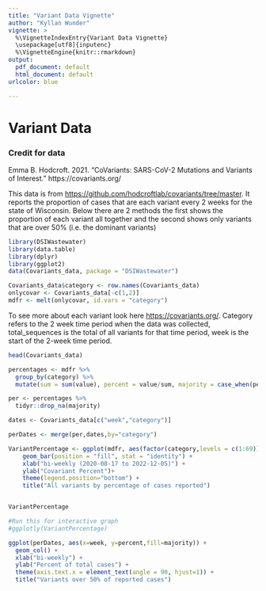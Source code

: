 ```yaml
---
title: "Variant Data Vignette"
author: "Kyllan Wunder"
vignette: >
  %\VignetteIndexEntry{Variant Data Vignette}
  \usepackage[utf8]{inputenc}
  %\VignetteEngine{knitr::rmarkdown}
output:
  pdf_document: default
  html_document: default
urlcolor: blue

---
```

# Variant Data

### Credit for data
Emma B. Hodcroft. 2021. "CoVariants: SARS-CoV-2 Mutations and Variants of Interest." https://covariants.org/

This data is from [https://github.com/hodcroftlab/covariants/tree/master](https://github.com/hodcroftlab/covariants/tree/master).
It reports the proportion of cases that are each variant every 2 weeks for the state of Wisconsin. 
Below there are 2 methods the first shows the proportion of each variant all together and the second shows only variants that are over 50% (i.e. the dominant variants)

```r
library(DSIWastewater)
library(data.table)
library(dplyr)
library(ggplot2)
data(Covariants_data, package = "DSIWastewater")

Covariants_data$category <- row.names(Covariants_data)
onlycovar <- Covariants_data[-c(1,2)]
mdfr <- melt(onlycovar, id.vars = "category")

```
To see more about each variant look here [https://covariants.org/](https://covariants.org/). Category refers to the 2 week time period when the data was collected, total_sequences is the total of all variants for that time period, week is the start of the 2-week time period. 
```r
head(Covariants_data)
```


```r
percentages <- mdfr %>%
  group_by(category) %>%
  mutate(sum = sum(value), percent = value/sum, majority = case_when(percent > .5 ~ paste(variable)))

per <- percentages %>% 
  tidyr::drop_na(majority)

dates <- Covariants_data[c("week","category")]

perDates <- merge(per,dates,by="category")
```




```r
VariantPercentage <- ggplot(mdfr, aes(factor(category,levels = c(1:69)), value, fill = variable)) +
    geom_bar(position = "fill", stat = "identity") +
    xlab("bi-weekly (2020-08-17 to 2022-12-05)") +
    ylab("Covariant Percent")+
    theme(legend.position="bottom") +
    title("All variants by percentage of cases reported")


VariantPercentage

#Run this for interactive graph
#ggplotly(VariantPercentage)
```

```r
ggplot(perDates, aes(x=week, y=percent,fill=majority)) +
  geom_col() +
  xlab("bi-weekly") +
  ylab("Percent of total cases") +
  theme(axis.text.x = element_text(angle = 90, hjust=1)) +
  title("Variants over 50% of reported cases")

```

